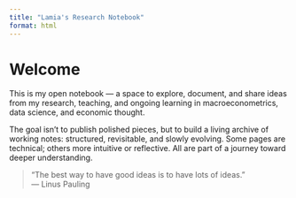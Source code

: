 ```yaml
---
title: "Lamia's Research Notebook"
format: html
---
```


# Welcome

This is my open notebook — a space to explore, document, and share ideas from my research, teaching, and ongoing learning in macroeconometrics, data science, and economic thought.

The goal isn’t to publish polished pieces, but to build a living archive of working notes: structured, revisitable, and slowly evolving. Some pages are technical; others more intuitive or reflective. All are part of a journey toward deeper understanding.

> “The best way to have good ideas is to have lots of ideas.”  
> — Linus Pauling
